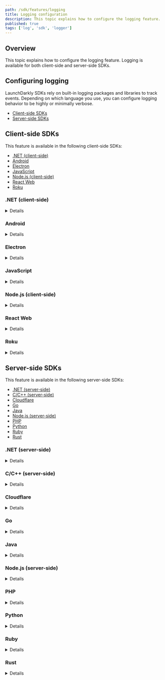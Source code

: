 ```yaml
---
path: /sdk/features/logging
title: Logging configuration
description: This topic explains how to configure the logging feature. Logging is available for both client-side and server-side SDKs.
published: true
tags: ['log', 'sdk', 'logger']
---
```


## Overview

This topic explains how to configure the logging feature. Logging is available for both client-side and server-side SDKs.

## Configuring logging

LaunchDarkly SDKs rely on built-in logging packages and libraries to track events. Depending on which language you use, you can configure logging behavior to be highly or minimally verbose.

* [Client-side SDKs](#client-side-sdks)
* [Server-side SDKs](#server-side-sdks)

## Client-side SDKs

This feature is available in the following client-side SDKs:

* [.NET (client-side)](#net-client-side)
* [Android](#android)
* [Electron](#electron)
* [JavaScript](#javascript)
* [Node.js (client-side)](#nodejs-client-side)
* [React Web](#react-web)
* [Roku](#roku)

### .NET (client-side)

<Details summary="Expand .NET (client-side) code sample">

The client-side .NET SDK uses the `Common.Logging` framework. For an example configuration, read the [Common.Logging README](https://github.com/net-commons/common-logging#2-register-and-configure-commonlogging).

There are two important things to consider before you enable the DEBUG log level:

1. Debug-level logs can be very verbose. We do not recommend using debug logging in high-volume environments.
2. Debug-level logs include sensitive information, including LaunchDarkly contexts you create when you use this SDK.

</Details>

### Android

<Details summary="Expand Android code sample">

The Android SDK makes heavy use of Timber logging. Include Timber in your application to enable debug output or production logging. An example is shown below to enable debug output when the application is built with a debug configuration.

Here's how:

<CodeSample>
<CSTab label="Java">

```java
if (BuildConfig.DEBUG) {
    Timber.plant(new Timber.DebugTree());
}
```

</CSTab>
<CSTab label="Kotlin">

```kotlin
if (BuildConfig.DEBUG) {
    Timber.plant(Timber.DebugTree())
}
```

</CSTab>
</CodeSample>
</Details>

### Electron

<Details summary="Expand Electron code sample">

By default, the SDK uses the [`winston`](https://www.npmjs.com/package/winston) package. There are four logging levels: `debug`, `info`, `warn`, and `error`. By default, `debug` messages are hidden.

To change the logging configuration, you can set `LDOptions.logger` to either another Winston instance or any object that implements the `LDLogger` interface. The `createConsoleLogger` function creates a minimal logger.

</Details>

### JavaScript

<Details summary="Expand JavaScript code sample">

In the default configuration, the SDK sends the output to the console and enables all log levels except `debug`.

To change the logging configuration, set `LDOptions.logger` to any object that implements the `LDLogger` interface and performs logging for the client. To learn more, read [LDOptions](https://launchdarkly.github.io/js-client-sdk/interfaces/LDOptions.html) and [LDLogger](https://launchdarkly.github.io/js-client-sdk/interfaces/LDLogger.html) in the SDK API docs.

</Details>

### Node.js (client-side)

<Details summary="Expand Node.js (client-side) code sample">

The client-side Node.js SDK offers several choices for logging.

In the default configuration, the SDK sends output to the console and enables all log levels except `debug`.

Versions 1.x of the SDK used the [`winston`](https://www.npmjs.com/package/winston) logging package for the default configuration. Versions 2.0 and later do not have a dependency on `winston`. Instead, they write directly to the console by default.

For full control over logging behavior, you can set the [`logger`](https://launchdarkly.github.io/node-client-sdk/interfaces/LDOptions.html#logger) option to an object that implements the `LDLogger` interface. To learn more about the logger's requirements and methods, read [LDLogger](https://launchdarkly.github.io/node-client-sdk/interfaces/LDLogger.html). The `winston` package is compatible with this interface, so if you are already using a `winston` logger, you can pass it directly to the SDK.

You can use [`basicLogger`](https://launchdarkly.github.io/node-client-sdk/functions/basicLogger.html) for simpler control over logging behavior. Versions 2.x and earlier of the SDK do not support `basicLogger`.

This example shows how to use `basicLogger` to enable debug-level logging in your SDK configuration:

<CodeSample>
<CSTab label="JavaScript">

```javascript
const LaunchDarkly = require('launchdarkly-node-client-sdk');

const options = {
  logger: LaunchDarkly.basicLogger({
    level: 'debug',
  }),
};

const client = LaunchDarkly.initialize( 'client-side-id-123abc', user, options);

```

</CSTab>
<CSTab label="TypeScript">

```ts
import * as LaunchDarkly from 'launchdarkly-node-client-sdk';

const logger: LaunchDarkly.LDLogger = ld.basicLogger({ level: 'debug' });
const options: LaunchDarkly.LDOptions = { logger: logger };

const client = LaunchDarkly.initialize( 'client-side-id-123abc', user, options);

```

</CSTab>
</CodeSample>

Be aware of two considerations when enabling debug-level logging:

1. Debug-level logs can be very verbose. We do not recommend using debug logging in high-volume environments.
2. Debug-level logs include sensitive information, including LaunchDarkly users you create when you use this SDK.

</Details>

### React Web

<Details summary="Expand React code sample">

The React Web SDK relies on the JavaScript SDK for logging-related functionality. In the default configuration, the SDK sends the output to the console and enables all log levels except `debug`.

To change the logging configuration, set `LDOptions.logger` to any object that implements the `LDLogger` interface and performs logging for the client. The `basicLogger`, available in the JavaScript SDK, produces such an object.

Here's how:

<CodeSample>
<CSTab label="JavaScript">

```javascript
import { basicLogger } from 'launchdarkly-js-client-sdk';

export default withLDProvider({
  clientSideID: 'client-side-id-123abc',
  options: {
    logger: basicLogger({level: 'debug'})
  }
})(App);
```

</CSTab>
</CodeSample>

To learn more, read [LDOptions](https://launchdarkly.github.io/js-client-sdk/interfaces/LDOptions.html) and [LDLogger](https://launchdarkly.github.io/js-client-sdk/interfaces/LDLogger.html) in the JavaScript SDK API docs.

</Details>

### Roku

<Details summary="Expand Roku code sample">

The Roku SDK's logging feature is configurable. You can set different log levels, or use a custom logging backend with one of the two supported custom loggers.

Those loggers are:

* [Legacy API custom logger for the Roku SDK](#legacy-api-custom-logger-for-the-roku-sdk)
* [SceneGraph API custom logger for the Roku SDK](#scenegraph-api-custom-logger-for-the-roku-sdk)

#### Log levels in the Roku SDK
---

You can configure the SDK log level. For example, to set the level to `info`:

<CodeSample>
<CSTab label="BrightScript">

```brightscript
config.setLogLevel(LaunchDarklyLogLevels().info)

```

</CSTab>
</CodeSample>

The SDK supports the following Levels:

<CodeSample>
<CSTab label="BrightScript">

```brightscript
LaunchDarklyLogLevels().error
LaunchDarklyLogLevels().warn
LaunchDarklyLogLevels().info
LaunchDarklyLogLevels().debug
LaunchDarklyLogLevels().none
```

</CSTab>
</CodeSample>

#### Legacy API custom logger for the Roku SDK
---

Here is an example of the legacy API custom logger:

<CodeSample>
<CSTab label="Legacy custom logger (BrightScript)">

```brightscript
function CustomLogger() as Object
    return {
        log: function(level as Integer, message as String)

            print level message
        end function
    }
end function

config.setLogger(CustomLogger())

```

</CSTab>
</CodeSample>

#### SceneGraph API custom logger for the Roku SDK
---

Here is an example of the SceneGraph API custom logger:

<CodeSample>
<CSTab label="CustomLogger.xml">

```xml
<!-- /components/CustomLogger.xml -->

<component name="CustomLogger" extends="Task">
    <interface>
        <field id="log" type="assocarray" alwaysNotify="true"/>
    </interface>

    <script type="text/brightscript" uri="pkg:/components/CustomLogger.brs"/>
</component>
```

</CSTab>
<CSTab label="CustomLogger.brs">

```brightscript
REM /components/CustomLogger.brs

function init()

    m.messagePort = createObject("roMessagePort")


    m.top.observeField("log", m.messagePort)

end function

function mainThread() as Void
    while (true)

        msg = wait(0, m.messagePort)


        if type(msg) = "roSGNodeEvent" then
            if field = "log" then
                value = msg.getData()

                print value.level value.message
            end if
        end if
    end while
end function
```

</CSTab>
</CodeSample>

To use the logger, create the SceneGraph logger node, and then:

<CodeSample>
<CSTab label="BrightScript">

```brightscript
config.setLoggerNode(myLoggerNode)

```

</CSTab>
</CodeSample>
</Details>

## Server-side SDKs

This feature is available in the following server-side SDKs:

* [.NET (server-side)](#net-server-side)
* [C/C++ (server-side)](#cc-server-side)
* [Cloudflare](#cloudflare)
* [Go](#go)
* [Java](#java)
* [Node.js (server-side)](#nodejs-server-side)
* [PHP](#php)
* [Python](#python)
* [Ruby](#ruby)
* [Rust](#rust)

### .NET (server-side)

<Details summary="Expand .NET (server-side) code sample">

The .NET SDK has four logging levels: `Debug`, `Info`, `Warn`, and `Error`. By default, the lowest enabled level is `Info`, so `Debug` messages are hidden. There are two important things to consider if you enable the `Debug` level:

1. Debug-level logs can be very verbose. We do not recommend using debug logging in high-volume environments.
2. Debug-level logs include sensitive information, including LaunchDarkly contexts you create when you use this SDK.

The .NET SDK sends log output to `Console.Error` by default. The [`ConfigurationBuilder.Logging`](https://launchdarkly.github.io/dotnet-server-sdk/api/LaunchDarkly.Sdk.Server.ConfigurationBuilder.html#LaunchDarkly_Sdk_Server_ConfigurationBuilder_Logging_) method and the [`LaunchDarkly.Logging`](https://launchdarkly.github.io/dotnet-logging/) API allow you to change the output destination and log level.

Here is an example:

<CodeSample>
<CSTab label="C#">

```csharp
using LaunchDarkly.Logging;
using LaunchDarkly.Sdk.Server;

var config = Configuration.Builder("sdk-key-123abc")
    .Logging(
        Components.Logging(Logs.ToWriter(Console.Out)).Level(LogLevel.Debug)
    )
    .Build();
```

</CSTab>
</CodeSample>

The destination could be another logging framework, such as the .NET Core `Microsoft.Extensions.Logging` API in this example:

<CodeSample>
<CSTab label="C#">

```csharp
using LaunchDarkly.Logging;
using LaunchDarkly.Sdk.Server;

var config = Configuration.Builder("sdk-key-123abc")
    .Logging(Logs.CoreLogging)
    .Build();
```

</CSTab>
</CodeSample>

To learn more about logging configuration and adapters for other logging frameworks, read the documentation for [`LaunchDarkly.Logging`](https://launchdarkly.github.io/dotnet-logging/).

All log messages from the SDK are tagged with a logger name, indicating the category of messages. If you use a logging framework like `Microsoft.Extensions.Logging` or NLog, you can use these names to filter the output:

* `LaunchDarkly.Sdk`: general messages about the operation of the SDK client.
* `LaunchDarkly.Sdk.DataSource`: messages about how the SDK client receives feature flag data, such as if the connection to LaunchDarkly has been interrupted.
* `LaunchDarkly.Sdk.DataStore` (or more specific names like `LaunchDarkly.Sdk.DataStore.Redis`): messages about how the SDK client stores feature flag data, such as if you are using a database integration.
* `LaunchDarkly.Sdk.Evaluation`: messages about unusual conditions during feature flag evaluation, such as if a feature flag could not be evaluated because its configuration is invalid.
* `LaunchDarkly.Sdk.Events`: messages about analytics events, such as if event data could not be sent to LaunchDarkly due to a network problem.

Before version 6.0, the .NET SDK had different logging behavior:

* The mechanism for specifying a log destination was the [`Common.Logging`](https://github.com/net-commons/common-logging#2-register-and-configure-commonlogging) framework.
* If you did not specifically configure a log destination using `Common.Logging`, logging was disabled by default.
* The main logger name was `LaunchDarkly.Client.LdClient`.

</Details>

### C/C++ (server-side)

<Details summary="Expand C/C++ (server-side) code sample">

By default, there is no log output, but we provide a default logger you can enable. The SDK does not lock on any logging. Ensure that your implementation is thread safe.

Whether you use a custom logger or the default one, you must call `LDConfigureGlobalLogger` before the client is initialized. You cannot modify logging while the client is running.

If you use the default logger, you can configure how verbose it should be.

For example, setting it to `LD_LOG_TRACE` produces the most verbose output, which may be useful in troubleshooting.

Here is an example:

<CodeSample>
<CSTab label="C/C++">

```c
LDConfigureGlobalLogger(LD_LOG_TRACE, LDBasicLogger);
```

</CSTab>
</CodeSample>

You can also use your own custom log function:

<CodeSample>
<CSTab label="C/C++">

```c
static void
myCustomLogger(const LDLogLevel level, const char *const text)
{
    printf("[%s] %s\n", LDLogLevelToString(level), text);
}

LDConfigureGlobalLogger(LD_LOG_TRACE, myCustomLogger);

```

</CSTab>
</CodeSample>
</Details>

### Cloudflare

<Details summary="Expand Cloudflare code sample">

In the default configuration, the SDK sends output to the console and enables all log levels except debug.

For full control over logging behavior, you can set the logger option to an object that implements the LDLogger interface. To learn more about the logger's requirements and methods, read [LDLogger](https://launchdarkly.github.io/js-core/packages/sdk/cloudflare/docs/interfaces/LDLogger.html).

This example shows how to use BasicLogger to enable debug-level logging in your SDK configuration:

<CodeSample>
<CSTab label="TypeScript">

```typescript
import { BasicLogger, LDOptions } from '@launchdarkly/cloudflare-server-sdk';

const options: LDOptions = {
  logger: new BasicLogger({ level: 'debug', }),
};
```

</CSTab>
</CodeSample>
</Details>

### Go

<Details summary="Expand Go code sample">

The Go SDK uses a logging abstraction that can write to a [`log.Logger`](https://pkg.go.dev/log#Logger) or anything with a compatible interface. This adds a system of log levels similar to logging frameworks on other platforms. There are four logging levels: `Debug`, `Info`, `Warn`, and `Error`.

By default, all levels of messages are enabled except `Debug`. You can tell the SDK to enable more or fewer levels, to send the output to a different destination, or to disable logging.

Here's how:

<CodeSample>
<CSTab label="Go SDK v6.0">

```go
import (
    "log"
    "os"
    ldlog "github.com/launchdarkly/go-sdk-common/v3"
    ld "github.com/launchdarkly/go-server-sdk/v6"
    "github.com/launchdarkly/go-server-sdk/v6/ldcomponents"
)

var config ld.Config

// Send output to a file, and change minimum level to Warn (Debug and Info are disabled)
file, _ := os.Create("app.log")
config.Logging = ldcomponents.Logging().
    BaseLogger(log.New(file, "", log.LstdFlags)).
    MinLevel(ldlog.Warn)

// Or, disable logging
config.Logging = ldcomponents.NoLogging()
```

</CSTab>
<CSTab label="Go SDK v5.x">

```go
import (
    "log"
    "os"
    ldlog "gopkg.in/launchdarkly/go-sdk-common.v2"
    ld "gopkg.in/launchdarkly/go-server-sdk.v5"
    "gopkg.in/launchdarkly/go-server-sdk.v5/ldcomponents"
)

var config ld.Config

// Send output to a file, and change minimum level to Warn (Debug and Info are disabled)
file, _ := os.Create("app.log")
config.Logging = ldcomponents.Logging().
    BaseLogger(log.New(file, "", log.LstdFlags)).
    MinLevel(ldlog.Warn)

// Or, disable logging
config.Logging = ldcomponents.NoLogging()
```

</CSTab>
</CodeSample>

There are two things to consider if you enable the `Debug` log level:

1. Debug-level logs can be very verbose. We do not recommend using debug logging in high-volume environments.
2. Debug-level logs include sensitive information, including LaunchDarkly contexts you create when you use this SDK.

</Details>

### Java

<Details summary="Expand Java code sample">

In version 5.10.0 and higher, the Java SDK allows you to specify a destination for logging using the [`LDConfig.Builder.logging`](https://javadoc.io/doc/com.launchdarkly/launchdarkly-java-server-sdk/latest/com/launchdarkly/sdk/server/LDConfig.Builder.html#logging(com.launchdarkly.sdk.server.subsystems.ComponentConfigurer)) method and the [`com.launchdarkly.logging`](https://github.com/launchdarkly/java-logging/) API.

If you do not specify a destination, the default behavior depends on the version of the SDK:
* In versions 5.10.0 and earlier, the default destination is [SLF4J](https://www.slf4j.org/). SLF4J has its own configuration mechanisms for determining where output will go, and for filtering by level and/or logger name. It will not generate any output unless you have provided a configuration. For an example of using SLF4J with a simple console logging configuration, visit an SLF4J-specific version of [hello-java](https://github.com/launchdarkly/hello-java/tree/slf4j-logging).
* Starting with version 6.0.0, the SDK does not require SLF4J. Instead, it detects whether the application is already using SLF4J. If the SLF4J classes are present in the classpath, then it sends log output to SLF4J by default. If the SLF4J classes are not present in the classpath, then it sends log output to `System.err` by default.

Here is an example of configuring log output to go to the standard output stream (`System.out`), and enabling `DEBUG` level:

<CodeSample>
<CSTab label="Java SDK v5.10.x and later">

```java
import com.launchdarkly.logging.*;
import com.launchdarkly.sdk.server.*;

LDConfig config = new LDConfig.Builder()
  .logging(
    Components.logging(Logs.toStream(System.out)).level(LDLogLevel.DEBUG)
  )
  .build();
```

</CSTab>
</CodeSample>

To learn more about logging configuration and adapters for other logging frameworks, read the documentation for [`com.launchdarkly.logging`](https://github.com/launchdarkly/java-logging).

All log messages from the SDK are tagged with a logger name, indicating the category of messages. If you use a logging framework like SLF4J, you can use these names to filter the output:

* `com.launchdarkly.sdk.server.LDClient`: This is for general messages that do not fall into any other categories.
* `com.launchdarkly.sdk.server.LDClient.DataSource`: This is for messages related to how the SDK obtains feature flag data. Usually, this means messages about the streaming connection to LaunchDarkly, but if you use polling mode or file data instead, the SDK logs those messages under this name.
* `com.launchdarkly.sdk.server.LDClient.DataStore`: This is for messages related to how feature flag data is stored. For example, database errors appear here if you are using a database integration.
* `com.launchdarkly.sdk.server.LDClient.Evaluation`: This is for messages related to feature flag evaluation.
* `com.launchdarkly.sdk.server.LDClient.Events`: This is for messages related to analytics event processing.

In versions of the SDK before 5.0, logger names were not standardized and were sometimes the names of Java classes that are not part of the public API, but they consistently had a package prefix of either `com.launchdarkly.client.` or `com.launchdarkly.eventsource.`

There are two important things to consider before you enable the `DEBUG` log level:

1. Debug-level logs can be very verbose. We do not recommend using debug logging in high-volume environments.
2. Debug-level logs include sensitive information, including LaunchDarkly contexts you create when you use this SDK.

</Details>

### Node.js (server-side)

<Details summary="Expand Node.js (server-side) code sample">

The Node.js SDK offers several choices for logging.

In the default configuration, the SDK sends output to the console and enables all log levels except `debug`.

Pre-6.0 versions of the SDK used the [`winston`](https://www.npmjs.com/package/winston) logging package for the default configuration. Versions 6.0 and later write directly to the console by default.

For full control over logging behavior, you can set the [`logger`](https://launchdarkly.github.io/node-server-sdk/interfaces/_launchdarkly_node_server_sdk_.LDOptions.html#logger) option to an object that implements the `LDLogger` interface. To learn more about the logger's requirements and methods, read [LDLogger](https://launchdarkly.github.io/node-server-sdk/interfaces/_launchdarkly_node_server_sdk_.LDLogger.html).

You can use [`basicLogger`](https://launchdarkly.github.io/node-server-sdk/modules/_launchdarkly_node_server_sdk_.html#basicLogger) for simpler control over logging behavior. Versions 5.x and earlier of the SDK do not support `basicLogger`.

This example shows how to use `basicLogger` to enable debug-level logging in your SDK configuration:

<CodeSample>
<CSTab label="JavaScript">

```javascript
const ld = require('launchdarkly-node-server-sdk');

const options = {
  logger: ld.basicLogger({
    level: 'debug',
  }),
};
```

</CSTab>
<CSTab label="TypeScript">

```ts
import * as ld from 'launchdarkly-node-server-sdk';

const logger: ld.LDLogger = ld.basicLogger({
  level: 'debug',
  destination: console.log,
});

const options: ld.LDOptions = { logger: logger };
```

</CSTab>
</CodeSample>

There are two important things to consider before you enable debug-level logging:

1. Debug-level logs can be very verbose. We do not recommend using debug logging in high-volume environments.
2. Debug-level logs include sensitive information, including LaunchDarkly users you create when you use this SDK.

</Details>

### PHP

<Details summary="Expand PHP code sample">

The PHP SDK uses [Monolog](https://github.com/Seldaek/monolog). All loggers are namespaced under `LaunchDarkly`.

There are two important things to consider before you enable the DEBUG log level:

1. Debug-level logs can be very verbose. We do not recommend using debug logging in high-volume environments.
2. Debug-level logs include sensitive information, including LaunchDarkly contexts you create when you use this SDK.

You can pass a custom logger to the SDK by using the configurable `logger` property:

<CodeSample>
<CSTab label="PHP">

```php
$client = new LaunchDarkly\LDClient("sdk-key-123abc", ["logger" => new Logger("LaunchDarkly", [new ErrorLogHandler(0, Level::Debug)])]);
```

</CSTab>
</CodeSample>
</Details>

### Python

<Details summary="Expand Python code sample">

The Python SDK uses Python's built-in [logging library](https://docs.python.org/2/library/logging.html).

Here's how to enable the debug log level:

<CodeSample>
<CSTab label="Python">

```python
ld_logger = logging.getLogger("ldclient")
ld_logger.setLevel(logging.DEBUG)
```

</CSTab>
</CodeSample>

There are two important things to consider before you enable the debug log level:

- Debug-level logs can be very verbose. We do not recommend using debug logging in high-volume environments.
- Debug-level logs include sensitive information, including LaunchDarkly users you create when you use this SDK.

</Details>

### Ruby

<Details summary="Expand Ruby code sample">

The Ruby SDK uses Ruby's built-in [Logger class](https://ruby-doc.org/stdlib-2.4.0/libdoc/logger/rdoc/Logger.html). All loggers are namespaced under `[LDClient]`.

There are two important things to consider before you enable the DEBUG log level:

1. Debug-level logs can be very verbose. We do not recommend using debug logging in high-volume environments.
2. Debug-level logs include sensitive information, including LaunchDarkly contexts you create when you use this SDK.

You can pass a custom logger to the SDK by using the configurable `logger` property:

<CodeSample>
<CSTab label="Ruby">

```ruby
log = ::Logger.new($stdout)
log.level = ::Logger::DEBUG
config = LaunchDarkly::Config.new({logger: log})
client = LaunchDarkly::LDClient.new("sdk-key-123abc", config)
```

</CSTab>
</CodeSample>
</Details>

### Rust

<Details summary="Expand Rust code sample">

The Rust SDK uses the [log](https://docs.rs/log/latest/log/) crate.

There are two important things to consider before you enable the DEBUG log level:

1. Debug-level logs can be very verbose. We do not recommend using debug logging in high-volume environments.
2. Debug-level logs include sensitive information, including LaunchDarkly contexts you create when you use this SDK.

</Details>
